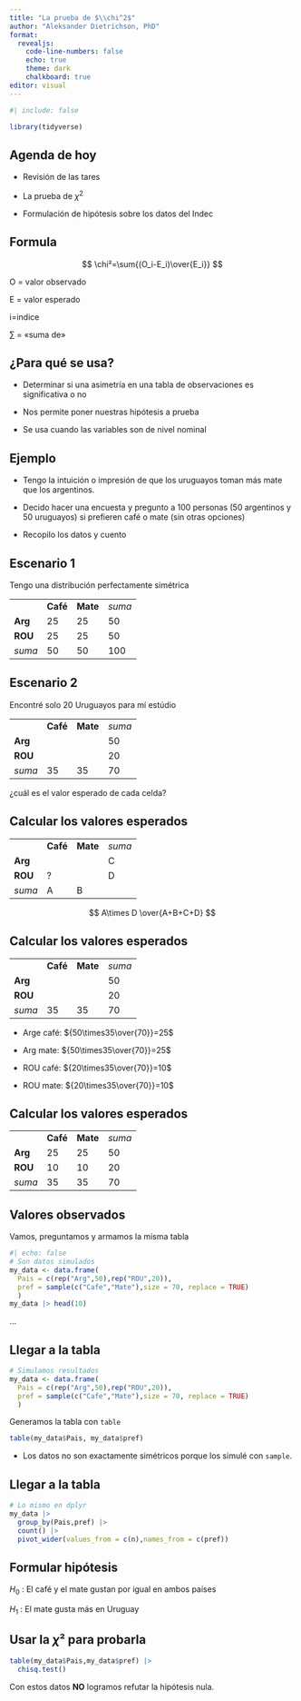 ```yaml
---
title: "La prueba de $\\chi^2$"
author: "Aleksander Dietrichson, PhD"
format: 
  revealjs: 
    code-line-numbers: false
    echo: true
    theme: dark
    chalkboard: true
editor: visual
---
```


```r
#| include: false

library(tidyverse)

```

## Agenda de hoy

-   Revisión de las tares

-   La prueba de $\chi^2$

-   Formulación de hipótesis sobre los datos del Indec

## Formula

$$
\chi²=\sum{(O_i-E_i)\over{E_i}}
$$

O = valor observado

E = valor esperado

i=indice

$\sum$ = «suma de»

## ¿Para qué se usa?

-   Determinar si una asimetría en una tabla de observaciones es significativa o no

-   Nos permite poner nuestras hipótesis a prueba

-   Se usa cuando las variables son de nivel nominal

## Ejemplo

-   Tengo la intuición o impresión de que los uruguayos toman más mate que los argentinos.

-   Decido hacer una encuesta y pregunto a 100 personas (50 argentinos y 50 uruguayos) si prefieren café o mate (sin otras opciones)

-   Recopilo los datos y cuento

## Escenario 1

Tengo una distribución perfectamente simétrica

|         |          |          |        |
|---------|----------|----------|--------|
|         | **Café** | **Mate** | *suma* |
| **Arg** | 25       | 25       | 50     |
| **ROU** | 25       | 25       | 50     |
| *suma*  | 50       | 50       | 100    |

## Escenario 2

Encontré solo 20 Uruguayos para mí estúdio

|         |          |          |        |
|---------|----------|----------|--------|
|         | **Café** | **Mate** | *suma* |
| **Arg** |          |          | 50     |
| **ROU** |          |          | 20     |
| *suma*  | 35       | 35       | 70     |

¿cuál es el valor esperado de cada celda?

## Calcular los valores esperados

|         |          |          |        |
|---------|----------|----------|--------|
|         | **Café** | **Mate** | *suma* |
| **Arg** |          |          | C      |
| **ROU** | ?        |          | D      |
| *suma*  | A        | B        |        |

$$
A\times D \over{A+B+C+D}
$$

## Calcular los valores esperados

|         |          |          |        |
|---------|----------|----------|--------|
|         | **Café** | **Mate** | *suma* |
| **Arg** |          |          | 50     |
| **ROU** |          |          | 20     |
| *suma*  | 35       | 35       | 70     |

-   Arge café: ${50\times35\over{70}}=25$

-   Arg mate: ${50\times35\over{70}}=25$

-   ROU café: ${20\times35\over{70}}=10$

-   ROU mate: ${20\times35\over{70}}=10$

## Calcular los valores esperados

|         |          |          |        |
|---------|----------|----------|--------|
|         | **Café** | **Mate** | *suma* |
| **Arg** | 25       | 25       | 50     |
| **ROU** | 10       | 10       | 20     |
| *suma*  | 35       | 35       | 70     |

## Valores observados

Vamos, preguntamos y armamos la misma tabla

```r
#| echo: false
# Son datos simulados
my_data <- data.frame(
  Pais = c(rep("Arg",50),rep("ROU",20)),
  pref = sample(c("Cafe","Mate"),size = 70, replace = TRUE)
  )
my_data |> head(10)
```

...

## Llegar a la tabla

```r
# Simulamos resultados
my_data <- data.frame(
  Pais = c(rep("Arg",50),rep("ROU",20)),
  pref = sample(c("Cafe","Mate"),size = 70, replace = TRUE)
  ) 
```

Generamos la tabla con `table`

```r
table(my_data$Pais, my_data$pref)
```

-   Los datos no son exactamente simétricos porque los simulé con `sample`.

## Llegar a la tabla

```r
# Lo mismo en dplyr
my_data |>
  group_by(Pais,pref) |> 
  count() |> 
  pivot_wider(values_from = c(n),names_from = c(pref))
```

## Formular hipótesis

$H_0$ : El café y el mate gustan por igual en ambos países

$H_1$ : El mate gusta más en Uruguay

## Usar la $\chi²$ para probarla

```r
table(my_data$Pais,my_data$pref) |> 
  chisq.test()
```

Con estos datos **NO** logramos refutar la hipótesis nula.
